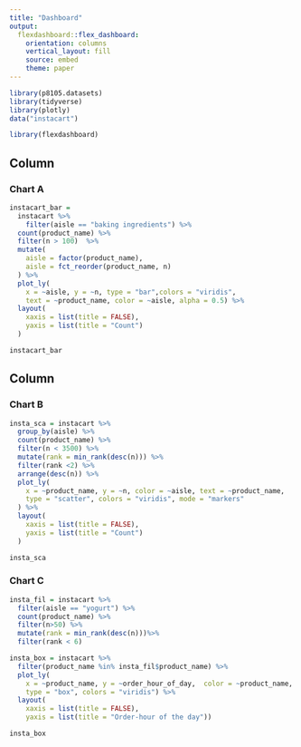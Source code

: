 ```yaml
---
title: "Dashboard"
output: 
  flexdashboard::flex_dashboard:
    orientation: columns
    vertical_layout: fill
    source: embed
    theme: paper
---
```


```r
library(p8105.datasets)
library(tidyverse)
library(plotly)
data("instacart")

library(flexdashboard)
```


Column {data-width=650}
-----------------------------------------------------------------------

### Chart A

```r
instacart_bar = 
  instacart %>%
	filter(aisle == "baking ingredients") %>% 
  count(product_name) %>%
  filter(n > 100)  %>%
  mutate(
    aisle = factor(product_name),
    aisle = fct_reorder(product_name, n)
  ) %>%
  plot_ly(
    x = ~aisle, y = ~n, type = "bar",colors = "viridis",
    text = ~product_name, color = ~aisle, alpha = 0.5) %>% 
  layout(
    xaxis = list(title = FALSE),
    yaxis = list(title = "Count")
  )

instacart_bar
```

Column {data-width=350}
-----------------------------------------------------------------------

### Chart B

```r
insta_sca = instacart %>% 
  group_by(aisle) %>% 
  count(product_name) %>%
  filter(n < 3500) %>%
  mutate(rank = min_rank(desc(n))) %>% 
  filter(rank <2) %>% 
  arrange(desc(n)) %>%
  plot_ly(
    x = ~product_name, y = ~n, color = ~aisle, text = ~product_name,
    type = "scatter", colors = "viridis", mode = "markers"
  ) %>% 
  layout(
    xaxis = list(title = FALSE),
    yaxis = list(title = "Count")
  )

insta_sca
```

### Chart C

```r
insta_fil = instacart %>%
  filter(aisle == "yogurt") %>% 
  count(product_name) %>%
  filter(n>50) %>%
  mutate(rank = min_rank(desc(n)))%>% 
  filter(rank < 6)

insta_box = instacart %>%
  filter(product_name %in% insta_fil$product_name) %>%
  plot_ly(
    x = ~product_name, y = ~order_hour_of_day,  color = ~product_name, 
    type = "box", colors = "viridis") %>%
  layout(
    xaxis = list(title = FALSE),
    yaxis = list(title = "Order-hour of the day"))

insta_box
```

